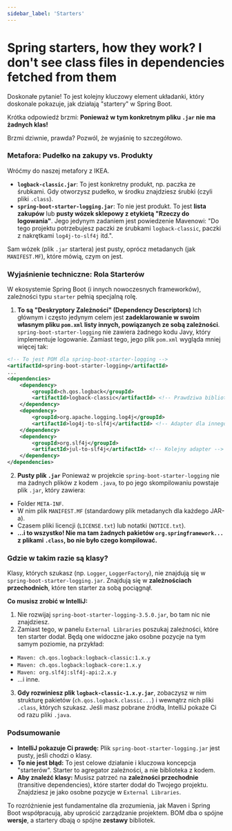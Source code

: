 ```yaml
---
sidebar_label: 'Starters'
---
```


# Spring starters, how they work? I don't see class files in dependencies fetched from them

Doskonałe pytanie! To jest kolejny kluczowy element układanki, który doskonale pokazuje, jak działają "startery" w Spring Boot.

Krótka odpowiedź brzmi: **Ponieważ w tym konkretnym pliku `.jar` nie ma żadnych klas!**

Brzmi dziwnie, prawda? Pozwól, że wyjaśnię to szczegółowo.

### Metafora: Pudełko na zakupy vs. Produkty

Wróćmy do naszej metafory z IKEA.
*   **`logback-classic.jar`**: To jest konkretny produkt, np. paczka ze śrubkami. Gdy otworzysz pudełko, w środku znajdziesz śrubki (czyli pliki `.class`).
*   **`spring-boot-starter-logging.jar`**: To nie jest produkt. To jest **lista zakupów** lub **pusty wózek sklepowy z etykietą "Rzeczy do logowania"**. Jego jedynym zadaniem jest powiedzenie Mavenowi: "Do tego projektu potrzebujesz paczki ze śrubkami `logback-classic`, paczki z nakrętkami `log4j-to-slf4j` itd.".

Sam wózek (plik `.jar` startera) jest pusty, oprócz metadanych (jak `MANIFEST.MF`), które mówią, czym on jest.

### Wyjaśnienie techniczne: Rola Starterów

W ekosystemie Spring Boot (i innych nowoczesnych frameworków), zależności typu `starter` pełnią specjalną rolę.

1.  **To są "Deskryptory Zależności" (Dependency Descriptors)**
Ich głównym i często jedynym celem jest **zadeklarowanie w swoim własnym pliku `pom.xml` listy innych, powiązanych ze sobą zależności**. `spring-boot-starter-logging` nie zawiera żadnego kodu Javy, który implementuje logowanie. Zamiast tego, jego plik `pom.xml` wygląda mniej więcej tak:

```xml
<!-- To jest POM dla spring-boot-starter-logging -->
<artifactId>spring-boot-starter-logging</artifactId>
...
<dependencies>
    <dependency>
        <groupId>ch.qos.logback</groupId>
        <artifactId>logback-classic</artifactId> <!-- Prawdziwa biblioteka do logowania -->
    </dependency>
    <dependency>
        <groupId>org.apache.logging.log4j</groupId>
        <artifactId>log4j-to-slf4j</artifactId> <!-- Adapter dla innego frameworka -->
    </dependency>
    <dependency>
        <groupId>org.slf4j</groupId>
        <artifactId>jul-to-slf4j</artifactId> <!-- Kolejny adapter -->
    </dependency>
</dependencies>
```

2.  **Pusty plik `.jar`**
Ponieważ w projekcie `spring-boot-starter-logging` nie ma żadnych plików z kodem `.java`, to po jego skompilowaniu powstaje plik `.jar`, który zawiera:
*   Folder `META-INF`.
*   W nim plik `MANIFEST.MF` (standardowy plik metadanych dla każdego JAR-a).
*   Czasem pliki licencji (`LICENSE.txt`) lub notatki (`NOTICE.txt`).
*   **...i to wszystko! Nie ma tam żadnych pakietów `org.springframework...` z plikami `.class`, bo nie było czego kompilować.**

### Gdzie w takim razie są klasy?

Klasy, których szukasz (np. `Logger`, `LoggerFactory`), nie znajdują się w `spring-boot-starter-logging.jar`. Znajdują się w **zależnościach przechodnich**, które ten starter za sobą pociągnął.

**Co musisz zrobić w IntelliJ:**

1.  Nie rozwijaj `spring-boot-starter-logging-3.5.0.jar`, bo tam nic nie znajdziesz.
2.  Zamiast tego, w panelu `External Libraries` poszukaj zależności, które ten starter dodał. Będą one widoczne jako osobne pozycje na tym samym poziomie, na przykład:
*   `Maven: ch.qos.logback:logback-classic:1.x.y`
*   `Maven: ch.qos.logback:logback-core:1.x.y`
*   `Maven: org.slf4j:slf4j-api:2.x.y`
*   ...i inne.

3.  **Gdy rozwiniesz plik `logback-classic-1.x.y.jar`**, zobaczysz w nim strukturę pakietów (`ch.qos.logback.classic...`) i wewnątrz nich pliki `.class`, których szukasz. Jeśli masz pobrane źródła, IntelliJ pokaże Ci od razu pliki `.java`.



### Podsumowanie

*   **IntelliJ pokazuje Ci prawdę:** Plik `spring-boot-starter-logging.jar` jest pusty, jeśli chodzi o klasy.
*   **To nie jest błąd:** To jest celowe działanie i kluczowa koncepcja "starterów". Starter to agregator zależności, a nie biblioteka z kodem.
*   **Aby znaleźć klasy:** Musisz patrzeć na **zależności przechodnie** (transitive dependencies), które starter dodał do Twojego projektu. Znajdziesz je jako osobne pozycje w `External Libraries`.

To rozróżnienie jest fundamentalne dla zrozumienia, jak Maven i Spring Boot współpracują, aby uprościć zarządzanie projektem. BOM dba o spójne **wersje**, a startery dbają o spójne **zestawy** bibliotek.